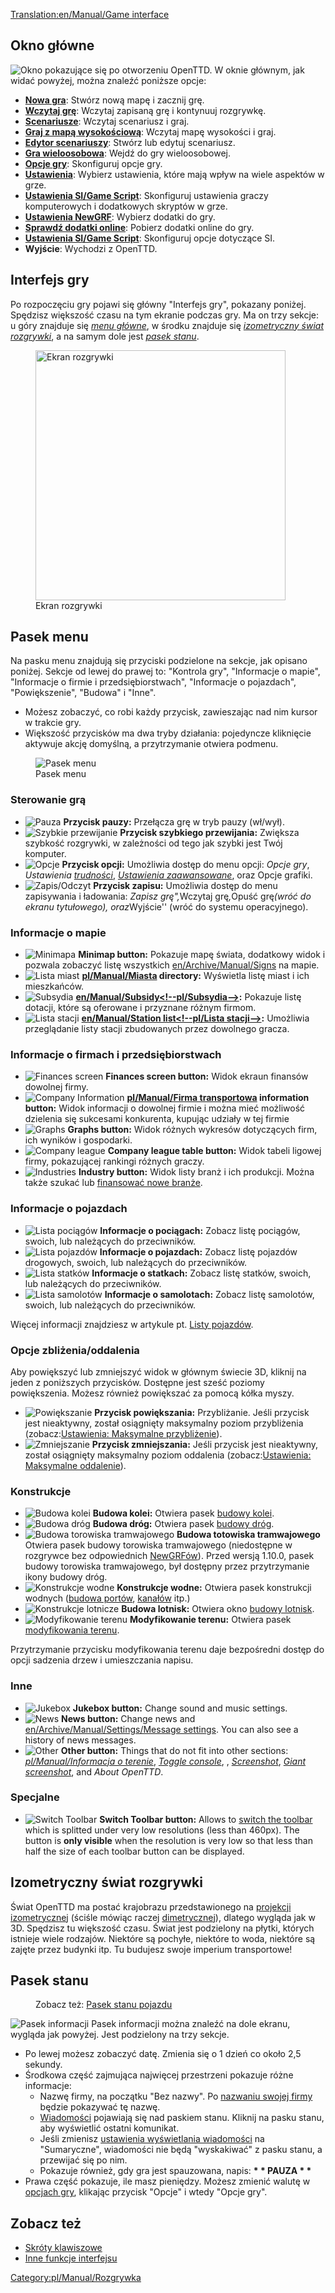 [[Translation:en/Manual/Game interface]]
{{pl/Tłumaczenie|oryg. = en/Manual/Game interface
|z     = en
|Postępy = 75
}}

{{pl/Manual/Spis treści}}
==Okno główne==
[[File:pl/Manual/OknoGłównePL.png|frame|center|Okno pokazujące się po otworzeniu OpenTTD.]]
W oknie głównym, jak widać powyżej, można znaleźć poniższe opcje:
* '''[[pl/Manual/Tutorial/Main Page|Nowa gra]]''': Stwórz nową mapę i zacznij grę.
* '''[[pl/Archive/Manual/Zapis gry|Wczytaj grę]]''': Wczytaj zapisaną grę i kontynuuj rozgrywkę.
* '''[[<!--pl/Scenariusze-->pl/Archive/Manual/Scenariusz|Scenariusze]]''': Wczytaj scenariusz i graj.
* '''[[pl/Manual/Mapa wysokościowa|Graj z mapą wysokościową]]''': Wczytaj mapę wysokości i graj.
* '''[[pl/Manual/Edytor Scenariuszy|Edytor scenariuszy]]''': Stwórz lub edytuj scenariusz.
* '''[[pl/Manual/Gra wieloosobowa|Gra wieloosobowa]]''': Wejdź do gry wieloosobowej.
* '''[[pl/Manual/Opcje gry|Opcje gry]]''': Skonfiguruj opcje gry.
* '''[[pl/Archive/Manual/Settings/Ustawienia|Ustawienia]]''': Wybierz ustawienia, które mają wpływ na wiele aspektów w grze.
* '''[[<!--pl/Ustawienia SI/Game Script-->pl/Manual/GS|Ustawienia SI/Game Script]]''': Skonfiguruj ustawienia graczy komputerowych i dodatkowych skryptów w grze.
* '''[[pl/Manual/NewGRF|Ustawienia NewGRF]]''': Wybierz dodatki do gry.
* '''[[pl/Manual/Dodatki Online|Sprawdź dodatki online]]''': Pobierz dodatki online do gry.
* '''[[pl/Manual/Ustawienia SI/GameScript|Ustawienia SI/Game Script]]''': Skonfiguruj opcje dotyczące SI.
* '''Wyjście''': Wychodzi z OpenTTD.

==Interfejs gry==
Po rozpoczęciu gry pojawi się główny "Interfejs gry", pokazany poniżej. Spędzisz większość czasu na tym ekranie podczas gry. Ma on trzy sekcje: u góry znajduje się ''[[#pasek-menu|menu główne]]'', w środku znajduje się ''[[#izometryczny-swiat-rozgrywki|izometryczny świat rozgrywki]]'', a na samym dole jest ''[[#pasek-stanu|pasek stanu]]''.

[[File:pl/Manual/New game.png|thumb|none|400px|Ekran rozgrywki]]

==Pasek menu==
Na pasku menu znajdują się przyciski podzielone na sekcje, jak opisano poniżej. Sekcje od lewej do prawej to: "Kontrola gry", "Informacje o mapie", "Informacje o firmie i przedsiębiorstwach", "Informacje o pojazdach", "Powiększenie", "Budowa" i "Inne".
* Możesz zobaczyć, co robi każdy przycisk, zawieszając nad nim kursor w trakcie gry.  
* Większość przycisków ma dwa tryby działania: pojedyncze kliknięcie aktywuje akcję domyślną, a przytrzymanie otwiera podmenu.

[[File:en/Manual/Menu bar.png|none|frame|Pasek menu]]

===Sterowanie grą===
*[[File:en/Manual/Pause button.png|Pauza]] '''Przycisk pauzy:''' Przełącza grę w tryb pauzy (wł/wył).
*[[File:en/Manual/Fast Forward button.png|Szybkie przewijanie]] '''Przycisk szybkiego przewijania:''' Zwiększa szybkość rozgrywki, w zależności od tego jak szybki jest Twój komputer.
*[[File:en/Manual/Options button.png|Opcje]] '''Przycisk opcji:''' Umożliwia dostęp do menu opcji: ''Opcje gry'', ''Ustawienia [[pl/Archive/Manual/Settings/Trudność|trudności]]'', ''[[<!--pl/Ustawienia zaawansowane-->pl/Archive/Manual/Settings/Ustawienia|Ustawienia zaawansowane]]'', oraz Opcje grafiki.
*[[File:en/Manual/Save Load button.png|Zapis/Odczyt]] '''Przycisk zapisu:''' Umożliwia dostęp do menu zapisywania i ładowania: ''Zapisz grę", ''Wczytaj grę'', ''Opuść grę'' (wróć do ekranu tytułowego), oraz ''Wyjście'' (wróć do systemu operacyjnego).

===Informacje o mapie===
*[[File:en/Manual/Minimap button.png|Minimapa]] '''Minimap button:''' Pokazuje mapę świata, dodatkowy widok i pozwala zobaczyć listę wszystkich [[en/Archive/Manual/Signs]] na mapie.
*[[File:en/Manual/Minimap button.png|Lista miast]] '''[[pl/Manual/Miasta]] directory:''' Wyświetla listę miast i ich mieszkańców.
*[[File:en/Manual/Subsidies button.png|Subsydia]] '''[[en/Manual/Subsidy<!--pl/Subsydia-->]]:''' Pokazuje listę dotacji, które są oferowane i przyznane różnym firmom.
*[[File:en/Manual/Station list button.png|Lista stacji]] '''[[en/Manual/Station list<!--pl/Lista stacji-->]]:''' Umożliwia przeglądanie listy stacji zbudowanych przez dowolnego gracza.

===Informacje o firmach i przedsiębiorstwach===
*[[File:en/Manual/Finances screen button.png|Finances screen]] '''Finances screen button:''' Widok ekraun finansów dowolnej firmy.
*[[File:en/Manual/Company information button.png|Company Information]] '''[[pl/Manual/Firma transportowa]] information button:''' Widok informacji o dowolnej firmie i można mieć możliwość dzielenia się sukcesami konkurenta, kupując udziały w tej firmie
*[[File:en/Manual/Graphs button.png|Graphs]] '''Graphs button:''' Widok różnych wykresów dotyczących firm, ich wyników i gospodarki.
*[[File:en/Manual/Company league table button.png|Company league]] '''Company league table button:''' Widok tabeli ligowej firmy, pokazującej rankingi różnych graczy.
*[[File:en/Manual/Industry button.png|Industries]] '''Industry button:''' Widok listy branż i ich produkcji. Można także szukać lub [[pl/Manual/Przedsiębiorstwa#oplacanie-nowych-przedsiebiorstw|finansować nowe branże]].

===Informacje o pojazdach===
*[[File:en/Manual/Train Information button.png|Lista pociągów]] '''Informacje o pociągach:''' Zobacz listę pociągów, swoich, lub należących do przeciwników.
*[[File:en/Manual/Road Vehicle Information button.png|Lista pojazdów]] '''Informacje o pojazdach:''' Zobacz listę pojazdów drogowych, swoich, lub należących do przeciwników.
*[[File:en/Manual/Ship Information button.png|Lista statków]] '''Informacje o statkach:''' Zobacz listę statków, swoich, lub należących do przeciwników.
*[[File:en/Manual/Aircraft Information button.png|Lista samolotów]] '''Informacje o samolotach:''' Zobacz listę samolotów, swoich, lub należących do przeciwników.

Więcej informacji znajdziesz w artykule pt. [[en/Manual/Vehicle lists<!--pl/Listy pojazdów-->|Listy pojazdów]].

===Opcje zbliżenia/oddalenia===
Aby powiększyć lub zmniejszyć widok w głównym świecie 3D, kliknij na jeden z poniższych przycisków. Dostępne jest sześć poziomy powiększenia. Możesz również powiększać za pomocą kółka myszy.
*[[File:en/Manual/Zoom in button.png|Powiększanie]] '''Przycisk powiększania:''' Przybliżanie. Jeśli przycisk jest nieaktywny, został osiągnięty maksymalny poziom przybliżenia (zobacz:[[pl/Archive/Unmapped/Ustawienia/Grafika#maksymalne-przyblizenie|Ustawienia: Maksymalne przybliżenie]]).
*[[File:en/Manual/Zoom out button.png|Zmniejszanie]] '''Przycisk zmniejszania:''' Jeśli przycisk jest nieaktywny, został osiągnięty maksymalny poziom oddalenia (zobacz:[[pl/Archive/Unmapped/Ustawienia/Grafika#maksymalne-oddalenie|Ustawienia: Maksymalne oddalenie]]).
===Konstrukcje===
*[[File:en/Manual/Railroad build button.png|Budowa kolei]] '''Budowa kolei:''' Otwiera pasek [[pl/Manual/Budowa torów|budowy kolei]].
*[[File:en/Manual/Road build button.png|Budowa dróg]] '''Budowa dróg:''' Otwiera pasek [[<!--pl/Budowa dróg-->pl/Manual/Drogi|budowy dróg]].
*[[File:pl/Manual/Tramways build button.png|Budowa torowiska tramwajowego]] '''Budowa totowiska tramwajowego''' Otwiera pasek budowy torowiska tramwajowego (niedostępne w rozgrywce bez odpowiednich [[pl/Manual/NewGRF|NewGRFów]]). Przed wersją 1.10.0, pasek budowy torowiska tramwajowego, był dostępny przez przytrzymanie ikony budowy dróg.
*[[File:en/Manual/Dock build button.png|Konstrukcje wodne]] '''Konstrukcje wodne:''' Otwiera pasek konstrukcji wodnych ([[<!--pl/Budowa portów-->pl/Manual/Żegluga#budowa-doku|budowa portów]], [[<!--pl/Budowa kanałów-->pl/Manual/Infrastruktura wodna#kanal|kanałów]] itp.)
*[[File:en/Manual/Airport build button.png|Konstrukcje lotnicze]] '''Budowa lotnisk:''' Otwiera okno [[<!--pl/Budowa lotnisk-->pl/Manual/Konstrukcja lotniska|budowy lotnisk]].
*[[File:en/Manual/Landscaping button.png|Modyfikowanie terenu]] '''Modyfikowanie terenu:''' Otwiera pasek [[pl/Manual/Kształtowanie terenu|modyfikowania terenu]].

Przytrzymanie przycisku modyfikowania terenu daje bezpośredni dostęp do opcji sadzenia drzew i umieszczania napisu.

===Inne===
*[[File:en/Manual/Sound Music button.png|Jukebox]] '''Jukebox button:''' Change sound and music settings.
*[[File:en/Manual/News button.png|News]] '''News button:''' Change news and [[en/Archive/Manual/Settings/Message settings]]. You can also see a history of news messages.
*[[File:en/Manual/Other button.png|Other]] '''Other button:''' Things that do not fit into other sections: ''[[pl/Manual/Informacja o terenie]]'', ''[[pl/Manual/Konsola|Toggle console]]'', ''[[<!--en/AI Debug-->pl/Development/Script/SI/AIInfo#informacje-debugowania|]]'', ''[[en/Manual/Screenshot|Screenshot]]'', ''[[en/Manual/Screenshot|Giant screenshot]]'', and ''About OpenTTD''.

===Specjalne===
*[[File:en/Manual/ToggleButton.png|Switch Toolbar]] '''Switch Toolbar button:''' Allows to [[<!--en/Switch toolbar--> |switch the toolbar]] which is splitted under very low resolutions (less than 460px). The button is '''only visible''' when the resolution is very low so that less than half the size of each toolbar button can be displayed.

==Izometryczny świat rozgrywki==
Świat OpenTTD ma postać krajobrazu przedstawionego na [http://en.wikipedia.org/wiki/Video_games_with_isometric_graphics projekcji izometrycznej] (ściśle mówiąc raczej [http://en.wikipedia.org/wiki/Dimetric_projection#Three_types_of_axonometric_projections dimetrycznej]), dlatego wygląda jak w 3D. Spędzisz tu większość czasu. Świat jest podzielony na płytki, których istnieje wiele rodzajów. Niektóre są pochyłe, niektóre to woda, niektóre są zajęte przez budynki itp. Tu budujesz swoje imperium transportowe!

==Pasek stanu==

:Zobacz też: [[pl/Manual/Pasek stanu pojazdu|Pasek stanu pojazdu]]

[[File:pl/Manual/Status-bar.png|none|frame|Pasek informacji]]
Pasek informacji można znaleźć na dole ekranu, wygląda jak powyżej. Jest podzielony na trzy sekcje.
*Po lewej możesz zobaczyć datę. Zmienia się o 1 dzień co około 2,5 sekundy.
*Środkowa część zajmująca najwięcej przestrzeni pokazuje różne informacje:
**Nazwę firmy, na początku "Bez nazwy". Po [[pl/Manual/Firma transportowa|nazwaniu swojej firmy]] będzie pokazywać tę nazwę.
**[[en/Archive/Manual/News messages<!--pl/Wiadomości-->|Wiadomości]] pojawiają się nad paskiem stanu. Kliknij na pasku stanu, aby wyświetlić ostatni komunikat.
**Jeśli zmienisz [[pl/Archive/Unmapped/Ustawienia/Wiadomości i porady|ustawienia wyświetlania wiadomości]] na "Sumaryczne", wiadomości nie będą "wyskakiwać" z pasku stanu, a przewijać się po nim.
**Pokazuje również, gdy gra jest spauzowana, napis: '''* * PAUZA * *'''
*Prawa część pokazuje, ile masz pieniędzy. Możesz zmienić walutę w [[pl/Manual/Opcje gry|opcjach gry]], klikając przycisk "Opcje" i wtedy "Opcje gry".

==Zobacz też==
* [[pl/Manual/Skróty klawiszowe|Skróty klawiszowe]]
* [[en/Archive/Manual/Other Interface Features<!--pl/Inne funkcje interfejsu-->|Inne funkcje interfejsu]]

[[Category:pl/Manual/Rozgrywka]]